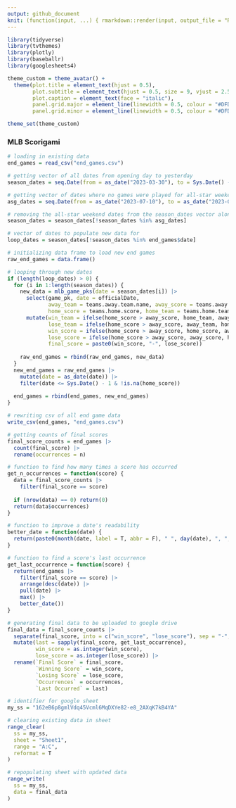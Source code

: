 ```yaml
---
output: github_document
knit: (function(input, ...) { rmarkdown::render(input, output_file = "README.md", envir = globalenv()) })
---
```


```r
library(tidyverse)
library(tvthemes)
library(plotly)
library(baseballr)
library(googlesheets4)

theme_custom = theme_avatar() +
  theme(plot.title = element_text(hjust = 0.5),
        plot.subtitle = element_text(hjust = 0.5, size = 9, vjust = 2.5, face = "italic"),
        plot.caption = element_text(face = "italic"),
        panel.grid.major = element_line(linewidth = 0.5, colour = "#DFDAD1"),
        panel.grid.minor = element_line(linewidth = 0.5, colour = "#DFDAD1"))

theme_set(theme_custom)
```

### MLB Scorigami

```r
# loading in existing data
end_games = read_csv("end_games.csv")

# getting vector of all dates from opening day to yesterday
season_dates = seq.Date(from = as_date("2023-03-30"), to = Sys.Date() - 1, by = 1)

# getting vector of dates where no games were played for all-star weekend
asg_dates = seq.Date(from = as_date("2023-07-10"), to = as_date("2023-07-13"), by = 1)

# removing the all-star weekend dates from the season_dates vector along with existing dates
season_dates = season_dates[!season_dates %in% asg_dates]

# vector of dates to populate new data for
loop_dates = season_dates[!season_dates %in% end_games$date]

# initializing data frame to load new end games
raw_end_games = data.frame()

# looping through new dates
if (length(loop_dates) > 0) {
  for (i in 1:length(season_dates)) {
    new_data = mlb_game_pks(date = season_dates[i]) |>
      select(game_pk, date = officialDate,
             away_team = teams.away.team.name, away_score = teams.away.score,
             home_score = teams.home.score, home_team = teams.home.team.name) |>
      mutate(win_team = ifelse(home_score > away_score, home_team, away_team),
             lose_team = ifelse(home_score > away_score, away_team, home_team),
             win_score = ifelse(home_score > away_score, home_score, away_score),
             lose_score = ifelse(home_score > away_score, away_score, home_score),
             final_score = paste0(win_score, "-", lose_score))
    
    raw_end_games = rbind(raw_end_games, new_data)
  }
  new_end_games = raw_end_games |>
    mutate(date = as_date(date)) |>
    filter(date <= Sys.Date() - 1 & !is.na(home_score))
  
  end_games = rbind(end_games, new_end_games)
}

# rewriting csv of all end game data
write_csv(end_games, "end_games.csv")

# getting counts of final scores
final_score_counts = end_games |>
  count(final_score) |>
  rename(occurrences = n)

# function to find how many times a score has occurred
get_n_occurrences = function(score) {
  data = final_score_counts |>
    filter(final_score == score)
  
  if (nrow(data) == 0) return(0)
  return(data$occurrences)
}

# function to improve a date's readability
better_date = function(date) {
  return(paste0(month(date, label = T, abbr = F), " ", day(date), ", ", year(date)))
}

# function to find a score's last occurrence
get_last_occurrence = function(score) {
  return(end_games |>
    filter(final_score == score) |>
    arrange(desc(date)) |>
    pull(date) |>
    max() |>
    better_date())
}

# generating final data to be uploaded to google drive
final_data = final_score_counts |>
  separate(final_score, into = c("win_score", "lose_score"), sep = "-", remove = F) |>
  mutate(last = sapply(final_score, get_last_occurrence),
         win_score = as.integer(win_score),
         lose_score = as.integer(lose_score)) |>
  rename(`Final Score` = final_score,
         `Winning Score` = win_score,
         `Losing Score` = lose_score,
         `Occurrences` = occurrences,
         `Last Occurred` = last)

# identifier for google sheet
my_ss = "162eB6p8gmlVdq45Vcml6MqDXYe82-e8_2AXqK7kB4YA"

# clearing existing data in sheet
range_clear(
  ss = my_ss,
  sheet = "Sheet1",
  range = "A:C",
  reformat = T
)

# repopulating sheet with updated data
range_write(
  ss = my_ss,
  data = final_data
)
```



















